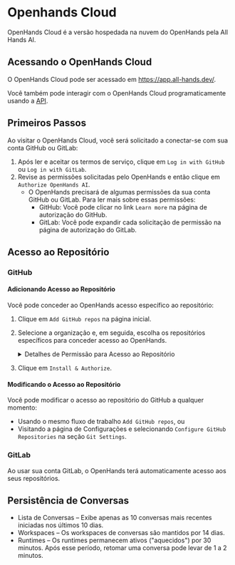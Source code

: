 # Openhands Cloud

OpenHands Cloud é a versão hospedada na nuvem do OpenHands pela All Hands AI.

## Acessando o OpenHands Cloud

O OpenHands Cloud pode ser acessado em https://app.all-hands.dev/.

Você também pode interagir com o OpenHands Cloud programaticamente usando a [API](./cloud-api).

## Primeiros Passos

Ao visitar o OpenHands Cloud, você será solicitado a conectar-se com sua conta GitHub ou GitLab:

1. Após ler e aceitar os termos de serviço, clique em `Log in with GitHub` ou `Log in with GitLab`.
2. Revise as permissões solicitadas pelo OpenHands e então clique em `Authorize OpenHands AI`.
   - O OpenHands precisará de algumas permissões da sua conta GitHub ou GitLab. Para ler mais sobre essas permissões:
     - GitHub: Você pode clicar no link `Learn more` na página de autorização do GitHub.
     - GitLab: Você pode expandir cada solicitação de permissão na página de autorização do GitLab.

## Acesso ao Repositório

### GitHub

#### Adicionando Acesso ao Repositório

Você pode conceder ao OpenHands acesso específico ao repositório:
1. Clique em `Add GitHub repos` na página inicial.
2. Selecione a organização e, em seguida, escolha os repositórios específicos para conceder acesso ao OpenHands.
   <details>
     <summary>Detalhes de Permissão para Acesso ao Repositório</summary>

     O Openhands solicita tokens de curta duração (expiração de 8 horas) com estas permissões:
     - Actions: Leitura e escrita
     - Administration: Somente leitura
     - Commit statuses: Leitura e escrita
     - Contents: Leitura e escrita
     - Issues: Leitura e escrita
     - Metadata: Somente leitura
     - Pull requests: Leitura e escrita
     - Webhooks: Leitura e escrita
     - Workflows: Leitura e escrita

     O acesso ao repositório para um usuário é concedido com base em:
     - Permissão concedida para o repositório.
     - Permissões do GitHub do usuário (proprietário/colaborador).
   </details>

3. Clique em `Install & Authorize`.

#### Modificando o Acesso ao Repositório

Você pode modificar o acesso ao repositório do GitHub a qualquer momento:
* Usando o mesmo fluxo de trabalho `Add GitHub repos`, ou
* Visitando a página de Configurações e selecionando `Configure GitHub Repositories` na seção `Git Settings`.

### GitLab

Ao usar sua conta GitLab, o OpenHands terá automaticamente acesso aos seus repositórios.

## Persistência de Conversas

- Lista de Conversas – Exibe apenas as 10 conversas mais recentes iniciadas nos últimos 10 dias.
- Workspaces – Os workspaces de conversas são mantidos por 14 dias.
- Runtimes – Os runtimes permanecem ativos ("aquecidos") por 30 minutos. Após esse período, retomar uma conversa pode levar de 1 a 2 minutos.